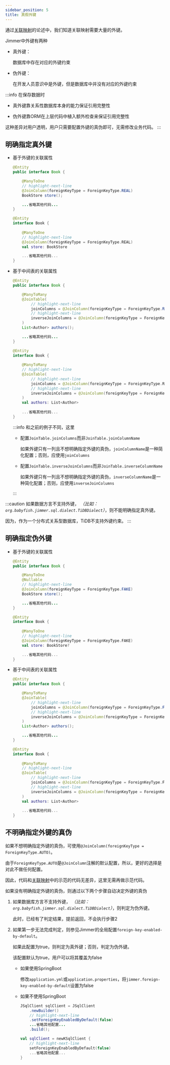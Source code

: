 ```yaml
---
sidebar_position: 5
title: 真假外键
---
```



通过[关联映射](./association)的论述中，我们知道关联映射需要大量的外键。

Jimmer中外键有两种

-   真外键：

    数据库中存在对应的外键约束

-   伪外键：

    在开发人员意识中是外键，但是数据库中并没有对应的外键约束

:::info
在保存数据时

-   真外键靠关系性数据库本身的能力保证引用完整性

-   伪外键靠ORM在上层代码中植入额外检查来保证引用完整性

这种差异对用户透明，用户只需要配置外键的真伪即可，无需修改业务代码。
:::

## 明确指定真外键

-   基于外键的关联属性

    <Tabs groupId="language">
    <TabItem value="java" label="Java">

    ```java title="Book.java"
    @Entity
    public interface Book {

        @ManyToOne
        // highlight-next-line
        @JoinColumn(foreignKeyType = ForeignKeyType.REAL)
        BookStore store();

        ...省略其他代码...
    }
    ```

    </TabItem>
    <TabItem value="kotlin" label="Kotlin">

    ```kotlin title="Book.kt"
    @Entity
    interface Book {
        
        @ManyToOne
        // highlight-next-line
        @JoinColumn(foreignKeyType = ForeignKeyType.REAL)
        val store: BookStore

        ...省略其他代码...
    }
    ```

    </TabItem>
    </Tabs>

-   基于中间表的关联属性

    <Tabs groupId="language">
    <TabItem value="java" label="Java">

    ```java title="Book.java"
    @Entity
    public interface Book {

        @ManyToMany
        @JoinTable(
            // highlight-next-line
            joinColumns = @JoinColumn(foreignKeyType = ForeignKeyType.REAL),
            // highlight-next-line
            inverseJoinColumns = @JoinColumn(foreignKeyType = ForeignKeyType.REAL)
        )
        List<Author> authors();

        ...省略其他代码...
    }
    ```

    </TabItem>
    <TabItem value="kotlin" label="Kotlin">

    ```kotlin title="Book.kt"
    @Entity
    interface Book {
        
        @ManyToMany
        // highlight-next-line
        @JoinTable(
            // highlight-next-line
            joinColumns = @JoinColumn(foreignKeyType = ForeignKeyType.REAL),
            // highlight-next-line
            inverseJoinColumns = @JoinColumn(foreignKeyType = ForeignKeyType.REAL)
        )
        val authors: List<Author>
        
        ...省略其他代码...
    }
    ```

    </TabItem>
    </Tabs>

    :::info
    和之前的例子不同，这里
    
    -   配置`JoinTable.joinColumns`而非`JoinTable.joinColumnName`

        如果外键只有一列且不想明确指定外键的真伪，`joinColumnName`是一种简化配置；否则，应使用`joinColumns`

    -   配置`JoinTable.inverseJoinColumns`而非`JoinTable.inverseColumnName`

        如果外键只有一列且不想明确指定外键的真伪，`inverseColumnName`是一种简化配置；否则，应使用`inverseJoinColumns`

    :::

:::caution
如果数据方言不支持外键， *（比如：`org.babyfish.jimmer.sql.dialect.TiDBDialect`）*，则不能明确指定真外键。

因为，作为一个分布式关系型数据库，TiDB不支持外键约束。
:::

## 明确指定伪外键

-   基于外键的关联属性

    <Tabs groupId="language">
    <TabItem value="java" label="Java">

    ```java title="Book.java"
    @Entity
    public interface Book {

        @ManyToOne
        @Nullable
        // highlight-next-line
        @JoinColumn(foreignKeyType = ForeignKeyType.FAKE)
        BookStore store();

        ...省略其他代码...
    }
    ```

    </TabItem>
    <TabItem value="kotlin" label="Kotlin">

    ```kotlin title="Book.kt"
    @Entity
    interface Book {
        
        @ManyToOne
        // highlight-next-line
        @JoinColumn(foreignKeyType = ForeignKeyType.FAKE)
        val store: BookStore?

        ...省略其他代码...
    }
    ```

    </TabItem>
    </Tabs>

-   基于中间表的关联属性

    <Tabs groupId="language">
    <TabItem value="java" label="Java">

    ```java title="Book.java"
    @Entity
    public interface Book {

        @ManyToMany
        @JoinTable(
            // highlight-next-line
            joinColumns = @JoinColumn(foreignKeyType = ForeignKeyType.FAKE),
            // highlight-next-line
            inverseJoinColumns = @JoinColumn(foreignKeyType = ForeignKeyType.FAKE)
        )
        List<Author> authors();

        ...省略其他代码...
    }
    ```

    </TabItem>
    <TabItem value="kotlin" label="Kotlin">

    ```kotlin title="Book.kt"
    @Entity
    interface Book {
        
        @ManyToMany
        // highlight-next-line
        @JoinTable(
            // highlight-next-line
            joinColumns = @JoinColumn(foreignKeyType = ForeignKeyType.FAKE),
            // highlight-next-line
            inverseJoinColumns = @JoinColumn(foreignKeyType = ForeignKeyType.FAKE)
        )
        val authors: List<Author>
        
        ...省略其他代码...
    }
    ```

    </TabItem>
    </Tabs>

## 不明确指定外键的真伪

如果不想明确指定外键的真伪，可使用`@JoinColumn(foreignKeyType = ForeignKeyType.AUTO)`。

由于`ForeignKeyType.AUTO`是`@JoinColumn`注解的默认配置，所以，更好的选择是对此不做任何配置。

因此，代码和[关联映射](./association)中的示范的代码无差异，这里无需再做示范代码。

如果没有明确指定外键的真伪，则通过以下两个步骤自动决定外键的真伪

1.  如果数据库方言不支持外键， *（比如：`org.babyfish.jimmer.sql.dialect.TiDBDialect`）*，则判定为伪外键。

    此时，已经有了判定结果，提前返回，不会执行步骤2

2.  如果第一步无法完成判定，则参见Jimmer的全局配置`foreign-key-enabled-by-default`。

    如果此配置为true，则判定为真外键；否则，判定为伪外键。

    该配置默认为true，用户可以将其覆盖为false

    -   如果使用SpringBoot

        修改`application.yml`或`application.properties`，将`jimmer.foreign-key-enabled-by-default`设置为false

    -   如果不使用SpringBoot

        <Tabs groupId="language">
        <TabItem value="java" label="Java">

        ```java
        JSqlClient sqlClient = JSqlClient
            .newBuilder()
            // highlight-next-line
            .setForeignKeyEnabledByDefault(false)
            ...省略其他配置...
            .build();
        ```

        </TabItem>
        <TabItem value="kotlin" label="Kotlin">

        ```kotlin
        val sqlClient = newKSqlClient {
            // highlight-next-line
            setForeignKeyEnabledByDefault(false)
            ...省略其他配置...
        }
        ```

        </TabItem>
        </Tabs>

